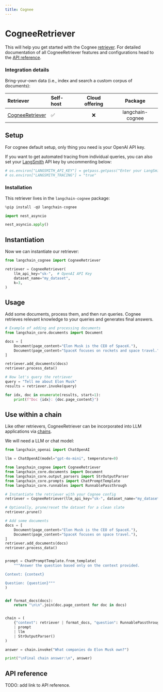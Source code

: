 ```yaml
---
title: Cognee
---
```


# CogneeRetriever

This will help you get started with the Cognee [retriever](/oss/concepts/retrievers). For detailed documentation of all CogneeRetriever features and configurations head to the [API reference](https://python.langchain.com/api_reference/community/retrievers/langchain_community.retrievers.cognee.CogneeRetriever.html).

### Integration details

Bring-your-own data (i.e., index and search a custom corpus of documents):

| Retriever | Self-host | Cloud offering | Package |
| :--- | :--- | :---: | :---: |
[CogneeRetriever](https://python.langchain.com/api_reference/community/retrievers/langchain_community.retrievers.cognee.CogneeRetriever.html) | ✅ | ❌ | langchain-cognee |

## Setup

For cognee default setup, only thing you need is your OpenAI API key.

If you want to get automated tracing from individual queries, you can also set your [LangSmith](https://docs.smith.langchain.com/) API key by uncommenting below:

```python
# os.environ["LANGSMITH_API_KEY"] = getpass.getpass("Enter your LangSmith API key: ")
# os.environ["LANGSMITH_TRACING"] = "true"
```

### Installation

This retriever lives in the `langchain-cognee` package:

```python
%pip install -qU langchain-cognee
```

```python
import nest_asyncio

nest_asyncio.apply()
```

## Instantiation

Now we can instantiate our retriever:

```python
from langchain_cognee import CogneeRetriever

retriever = CogneeRetriever(
    llm_api_key="sk-",  # OpenAI API Key
    dataset_name="my_dataset",
    k=3,
)
```

## Usage

Add some documents, process them, and then run queries. Cognee retrieves relevant knowledge to your queries and generates final answers.

```python
# Example of adding and processing documents
from langchain_core.documents import Document

docs = [
    Document(page_content="Elon Musk is the CEO of SpaceX."),
    Document(page_content="SpaceX focuses on rockets and space travel."),
]

retriever.add_documents(docs)
retriever.process_data()

# Now let's query the retriever
query = "Tell me about Elon Musk"
results = retriever.invoke(query)

for idx, doc in enumerate(results, start=1):
    print(f"Doc {idx}: {doc.page_content}")
```

## Use within a chain

Like other retrievers, CogneeRetriever can be incorporated into LLM applications via [chains](/oss/how-to/sequence/).

We will need a LLM or chat model:

<ChatModelTabs customVarName="llm" />

```python
from langchain_openai import ChatOpenAI

llm = ChatOpenAI(model="gpt-4o-mini", temperature=0)
```

```python
from langchain_cognee import CogneeRetriever
from langchain_core.documents import Document
from langchain_core.output_parsers import StrOutputParser
from langchain_core.prompts import ChatPromptTemplate
from langchain_core.runnables import RunnablePassthrough

# Instantiate the retriever with your Cognee config
retriever = CogneeRetriever(llm_api_key="sk-", dataset_name="my_dataset", k=3)

# Optionally, prune/reset the dataset for a clean slate
retriever.prune()

# Add some documents
docs = [
    Document(page_content="Elon Musk is the CEO of SpaceX."),
    Document(page_content="SpaceX focuses on space travel."),
]
retriever.add_documents(docs)
retriever.process_data()


prompt = ChatPromptTemplate.from_template(
    """Answer the question based only on the context provided.

Context: {context}

Question: {question}"""
)


def format_docs(docs):
    return "\n\n".join(doc.page_content for doc in docs)


chain = (
    {"context": retriever | format_docs, "question": RunnablePassthrough()}
    | prompt
    | llm
    | StrOutputParser()
)
```

```python
answer = chain.invoke("What companies do Elon Musk own?")

print("\nFinal chain answer:\n", answer)
```

## API reference

TODO: add link to API reference.
